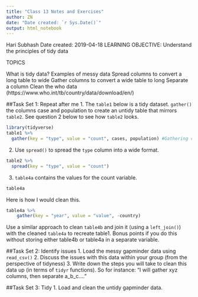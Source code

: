 ```yaml
---
title: "Class 13 Notes and Exercises"
author: ZN
date: "Date created: `r Sys.Date()`"
output: html_notebook
---
```

Hari Subhash
Date created: 2019-04-18
LEARNING OBJECTIVE: Understand the principles of tidy data

TOPICS

What is tidy data?
Examples of messy data
Spread columns to convert a long table to wide
Gather columns to convert a wide table to long
Separate a column
Clean the who data (https://www.who.int/tb/country/data/download/en/)

##Task Set 1: Repeat after me
1. The `table1` below is a tidy dataset. `gather()` the columns case and population to create an untidy table that mirrors `table2`. See question 2 below to see how `table2` looks.
```r
library(tidyverse)
table1 %>% 
  gather(key = "type", value = "count", cases, population) #Gathering cases and pop into a single dataset and creating an untidy tibble
```

2. Use `spread()` to spread the `type` column into a wide format.
```r
table2 %>% 
  spread(key = "type", value = "count")
```

3. `table4a` contains the values for the count variable.

```r
table4a
```
Here is how I would clean this.
```r
table4a %>% 
    gather(key = "year", value = "value", -country)
```

Use a similar approach to clean `table4b` and join it (using a `left_join()`) with the cleaned `table4a` to recreate table1. Bonus points if you do this without storing either table4b or table4a in a separate variable.


##Task Set 2: Identify issues
1. Load the messy gapminder data using `read_csv()`
2. Discuss the issues with this data within your group (from the perspective of tidyness)
3. Write down the steps you will take to clean this data up (in terms of `tidyr` functions). So for instance: "I will gather xyz columns, then separate a_b_c...."

##Task Set 3: Tidy
1. Load and clean the untidy gapminder data.

